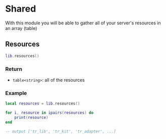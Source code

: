 # Shared

With this module you will be able to gather all of your server's resources in an array (table<string>)

## Resources


```lua
lib.resources()
```

### Return
* `table<string>`: all of the resources

### Example
```lua
local resources = lib.resources()

for i, resource in ipairs(resources) do
    print(resource)
end

-- output ['tr_lib', 'tr_kit', 'tr_adapter', ...]
```